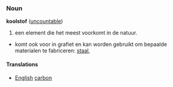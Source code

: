===Noun===
'''koolstof''' ([[uncountable]])
# een element die het meest voorkomt in de natuur.
* komt ook voor in grafiet en kan worden gebruikt om bepaalde materialen te fabriceren: [[staal]],

====Translations====
*[[English]] [[carbon]]